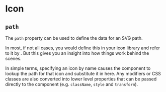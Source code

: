 
# Icon

## `path`

The `path` property can be used to define the data for an SVG path.

In most, if not all cases, you would define this in your icon library and
refer to it by <Link to="/icon/name" text="name"/>.  But this gives you an
insight into how things work behind the scenes.

In simple terms, specifying an icon by name causes the component to lookup the
path for that icon and substitute it in here.  Any modifiers or CSS classes
are also converted into lower level properties that can be passed directly
to the component (e.g. `className`, `style` and `transform`).

<Example
  Component={Component}
  code={Source}
  undent={4}
  expand
/>

